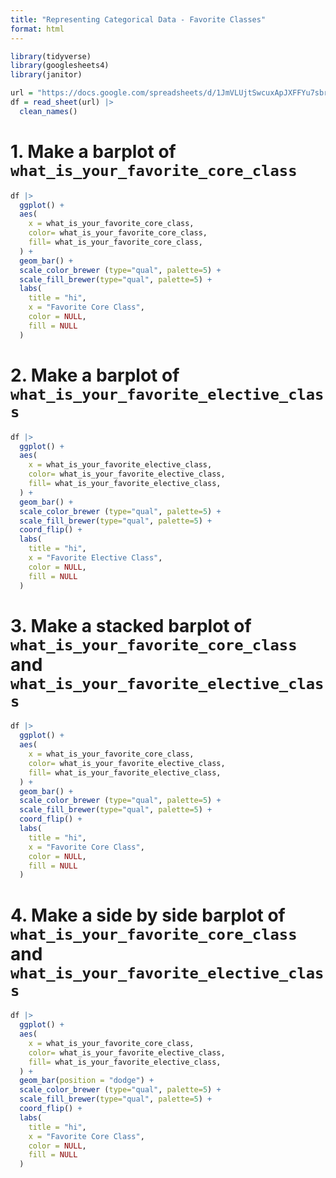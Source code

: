```yaml
---
title: "Representing Categorical Data - Favorite Classes"
format: html
---
```


```r
library(tidyverse)
library(googlesheets4)
library(janitor)
```

```r
url = "https://docs.google.com/spreadsheets/d/1JmVLUjtSwcuxApJXFFYu7sbre7s0pHjOfz2bmnwDMnQ/edit?usp=sharing"
df = read_sheet(url) |> 
  clean_names()
```

# 1. Make a barplot of `what_is_your_favorite_core_class`

```r
df |>  
  ggplot() +
  aes(
    x = what_is_your_favorite_core_class,
    color= what_is_your_favorite_core_class,
    fill= what_is_your_favorite_core_class,
  ) +
  geom_bar() +
  scale_color_brewer (type="qual", palette=5) +
  scale_fill_brewer(type="qual", palette=5) +
  labs(
    title = "hi",
    x = "Favorite Core Class",
    color = NULL,
    fill = NULL
  )
```

# 2. Make a barplot of `what_is_your_favorite_elective_class`

```r
df |>  
  ggplot() +
  aes(
    x = what_is_your_favorite_elective_class,
    color= what_is_your_favorite_elective_class,
    fill= what_is_your_favorite_elective_class,
  ) +
  geom_bar() +
  scale_color_brewer (type="qual", palette=5) +
  scale_fill_brewer(type="qual", palette=5) +
  coord_flip() +
  labs(
    title = "hi",
    x = "Favorite Elective Class",
    color = NULL,
    fill = NULL
  )
```

# 3. Make a stacked barplot of `what_is_your_favorite_core_class` and `what_is_your_favorite_elective_class`

```r
df |>  
  ggplot() +
  aes(
    x = what_is_your_favorite_core_class,
    color= what_is_your_favorite_elective_class,
    fill= what_is_your_favorite_elective_class,
  ) +
  geom_bar() +
  scale_color_brewer (type="qual", palette=5) +
  scale_fill_brewer(type="qual", palette=5) +
  coord_flip() +
  labs(
    title = "hi",
    x = "Favorite Core Class",
    color = NULL,
    fill = NULL
  )
```

# 4. Make a side by side barplot of `what_is_your_favorite_core_class` and `what_is_your_favorite_elective_class`

```r
df |>  
  ggplot() +
  aes(
    x = what_is_your_favorite_core_class,
    color= what_is_your_favorite_elective_class,
    fill= what_is_your_favorite_elective_class,
  ) +
  geom_bar(position = "dodge") +
  scale_color_brewer (type="qual", palette=5) +
  scale_fill_brewer(type="qual", palette=5) +
  coord_flip() +
  labs(
    title = "hi",
    x = "Favorite Core Class",
    color = NULL,
    fill = NULL
  )
```
